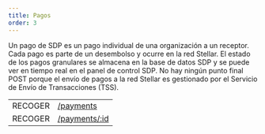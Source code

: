 ```yaml
---
title: Pagos
order: 3
---
```



Un pago de SDP es un pago individual de una organización a un receptor. Cada pago es parte de un desembolso y ocurre en la red Stellar. El estado de los pagos granulares se almacena en la base de datos SDP y se puede ver en tiempo real en el panel de control SDP. No hay ningún punto final POST porque el envío de pagos a la red Stellar es gestionado por el Servicio de Envío de Transacciones (TSS).

<EndpointsTable title="Endpoints">

|         |                                                |
| ------- | ---------------------------------------------- |
| RECOGER | [/payments](../list-all-payments.api.mdx)      |
| RECOGER | [/payments/:id](../retrieve-a-payment.api.mdx) |

</EndpointsTable>
